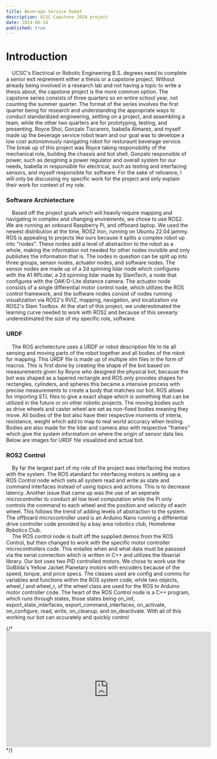 ```yaml
---
title: Beverage Service Robot 
description: UCSC Capstone 2024 project
date: 2024-06-14
published: true
---
```

 
 # Introduction 

 &nbsp;&nbsp;&nbsp;&nbsp;UCSC's Electrical or Robotic Engineering B.S. degrees need to complete a senior exit reqirememt either a thesis or a capstone project. Without already being involved in a research lab and not having a topic to write a thesis about, the capstone project is the more common option. The capstone series consists of three quarters so en entire school year, not counting the summer quarter. The format of the series involves the first quarter being for research and understanding the appropriate ways to conduct standardized engineering, settling on a project, and assembling a team, while the other two quarters are for prototyping, testing, and presenting. Royce Shoi, Gonzalo Tiscarero, Isabella Almarez, and myself made up the beverage service robot team and our goal was to develope a low cost autonomously navigating robot for resturaunt beverage service. The break up of this project was Royce taking responsibility of the mechanical role, building the chassis and bot shell, Gonzalo responsible of power, such as desgining a power regulator and overall system for our needs, Isabella in responsible for electrical, such as testing and interfacing sensors, and myself responsible for software. For the sake of relivance, I will only be discussing my specific work for the project and only explain their work for context of my role.

 ### Software Archietecture 

 &nbsp;&nbsp;&nbsp;&nbsp;Based off the project goals which will heavily require mapping and navigating in complex and changing envirements, we chose to use ROS2. We are running an onboard Raspberry Pi, and offboard laptop. We used the newest distribution at the time, ROS2 Iron, running on Ubuntu 22.04 jammy. ROS is appealing to projects like ours because it splits a complex robot up into "nodes". These nodes add a level of abstraction to the robot as a whole, making the information not needed for other nodes invisible and only publishes the information that is. The nodes in question can be split up into three groups, sensor nodes, actuator nodes, and software nodes. The sensor nodes are made up of a 2d spinning lidar node which configures with the A1 RPLidar, a 2d spinning lidar made by SlamTech, a node that configures with the OAK-D-Lite distance camera. The actuator node consists of a single differential motor control node, which utilizes the ROS control framework, and the software nodes consist of nodes running visualization via ROS2's RVIZ, mapping, navigation, and localization via ROS2's Slam Toolbox. At the start of this project, we underestimated the learning curve needed to work with ROS2 and because of this sevearly underestimated the size of my specific role, software. 

### URDF 

&nbsp;&nbsp;&nbsp;&nbsp;The ROS archetecture uses a URDF or robot description file to tie all sensing and moving parts of the robot together and all bodies of the robot for mapping. This URDF file is made up of multiple xlm files in the form of macros. This is first done by creating the shape of the bot based on measurements given by Royce who designed the physical bot, because the bot was shaped as a tapered rectangle and ROS only provides shapes for rectangles, cylinders, and spheres this became a intensive process with precise measurements to create a body that matches our bot. ROS allows for importing STL files to give a exact shape which is something that can be utilized in the future or on other robotic projects. The moving bodies such as drive wheels and caster wheel are set as non-fixed bodies meaning they move. All bodies of the bot also have their respective moments of interia, resistance, weight which add to map to real world accuracy when testing. Bodies are also made for the lidar and camera also with respective "frames" which give the system information on where the origin of sensor data lies. Below are images for URDF file visualized and actual bot. 

### ROS2 Control

&nbsp;&nbsp;&nbsp;&nbsp;By far the largest part of my role of the project was interfacing the motors with the system. The ROS standard for interfacing motors is setting up a ROS Control node which sets all system read and write as state and command interfaces instead of using topics and actions. This is to decrease latency. Another issue that came up was the use of an seperate microcontroller to conduct all low level computation while the Pi only controls the command to each wheel and the position and velocity of each wheel. This follows the trend of adding levels of abstraction to the system. The offboard microcontroller used is an Arduino Nano running a differential drive controller code provided by a bay area robotics club, Homebrew Robotics Club.\
&nbsp;&nbsp;&nbsp;&nbsp;The ROS control node is built off the supplied demos from the ROS Control, but then changed to work with the specific motor controller microcontrollers code. This entailes when and what data must be passsed via the serial connection which is written in C++ and utilizes the libserial library. Our bot uses two PID controlled motors. We chose to work use the GoBilda's Yellow Jacket Planetary motors with encoders because of the speed, torque, and price specs. The classes used are config and comms for variables and functions within the ROS system code, while two objects, wheel_l and wheel_r, of the wheel class are used for the ROS to Arduino motor controller code. The heart of the ROS Control node is a C++ program, which runs through states, those states being on_init, export_state_interfaces, export_command_interfaces, on_activate, on_configure, read, write, on_cleanup, and on_deactivate. With all of this working our bot can accurately and quickly control   


 {/* <iframe width="560" height="315" src="https://www.youtube.com/embed/u3F0A-JTb20?si=F2U2-iHD55ZZtkCJ" title="YouTube video player" frameborder="0" allow="accelerometer; autoplay; clipboard-write; encrypted-media; gyroscope; picture-in-picture; web-share" referrerpolicy="strict-origin-when-cross-origin" allowfullscreen ></iframe> */}



